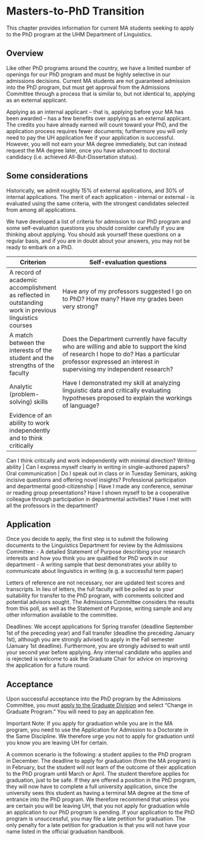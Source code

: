 # Masters-to-PhD Transition

This chapter provides information for current MA students seeking to apply to the PhD program at the UHM Department of Linguistics.

## Overview
Like other PhD programs around the country, we have a limited number of openings for our PhD program and must be highly selective in our admissions decisions. Current MA students are not guaranteed admission into the PhD program, but must get approval from the Admissions Committee through a process that is similar to, but not identical to, applying as an external applicant. 

Applying as an internal applicant – that is, applying before your MA has been awarded -- has a few benefits over applying as an external applicant. The credits you have already earned will count toward your PhD, and the application process requires fewer documents; furthermore you will only need to pay the UH application fee  if your application is successful. However, you will not earn your MA degree immediately, but can instead request the MA degree later, once you have advanced to doctoral candidacy (i.e. achieved All-But-Dissertation status).

## Some considerations
Historically, we admit roughly 15% of external applications, and 30% of internal applications. The merit of each application - internal or external - is evaluated using the same criteria, with the strongest candidates selected from among all applications.

We have developed a list of criteria for admission to our PhD program and some self-evaluation questions you should consider carefully if you are thinking about applying. You should ask yourself these questions on a regular basis, and if you are in doubt about your answers, you may not be ready to embark on a PhD.

Criterion | Self-evaluation questions
----------|---------------------------
A record of academic accomplishment as reflected in outstanding work in previous linguistics courses | Have any of my professors suggested I go on to PhD? How many? Have my grades been very strong?
A match between the interests of the student and the strengths of the faculty | Does the Department currently have faculty who are willing and able to support the kind of research I hope to do? Has a particular professor expressed an interest in supervising my independent research?
Analytic (problem-solving) skills |  Have I demonstrated my skill at analyzing linguistic data and critically evaluating hypotheses proposed to explain the workings of language?
Evidence of an ability to work independently and to think critically | 
Can I think critically and work independently with minimal direction?
Writing ability | Can I express myself clearly in writing in single-authored papers?
Oral communication | Do I speak out in class or in Tuesday Seminars, asking incisive questions and offering novel insights?
Professional participation and departmental good-citizenship | Have I made any conference, seminar or reading group presentations? Have I shown myself to be a cooperative colleague through participation in departmental activities? Have I met with all the professors in the department?

## Application
Once you decide to apply, the first step is to submit the following documents to the Linguistics Department for review by the Admissions Committee:
- A detailed Statement of Purpose describing your research interests and how you think you are qualified for PhD work in our department
- A writing sample that best demonstrates your ability to communicate about linguistics in writing (e.g. a successful term paper)

Letters of reference are not necessary, nor are updated test scores and transcripts. In lieu of letters, the full faculty will be polled as to your suitability for transfer to the PhD program, with comments solicited and potential advisors sought. The Admissions Committee considers the results from this poll, as well as the Statement of Purpose, writing sample and any other information available to the committee.

Deadlines: We accept applications for Spring transfer (deadline September 1st of the preceding year) and Fall transfer (deadline the preceding January 1st), although you are strongly advised to apply in the Fall semester (January 1st deadline). Furthermore, you are strongly advised to wait until your second year before applying. Any internal candidate who applies and is rejected is welcome to ask the Graduate Chair for advice on improving the application for a future round.

## Acceptance
Upon successful acceptance into the PhD program by the Admissions Committee, you must [apply to the Graduate Division](http://www.apply.hawaii.edu) and select “Change in Graduate Program.” You will need to pay an application fee.

Important Note: If you apply for graduation while you are in the MA program, you need to use the Application for Admission to a Doctorate in the Same Discipline. We therefore urge you not to apply for graduation until you know you are leaving UH for certain.

A common scenario is the following: a student applies to the PhD program in December. The deadline to apply for graduation (from the MA program) is in February, but the student will not learn of the outcome of their application to the PhD program until March or April. The student therefore applies for graduation, just to be safe. If they are offered a position in the PhD program, they will now have to complete a full university application, since the university sees this student as having a terminal MA degree at the time of entrance into the PhD program. We therefore recommend that unless you are certain you will be leaving UH, that you not apply for graduation while an application to our PhD program is pending. If your application to the PhD program is unsuccessful, you may file a late petition for graduation. The only penalty for a late petition for graduation is that you will not have your name listed in the official graduation handbook.

